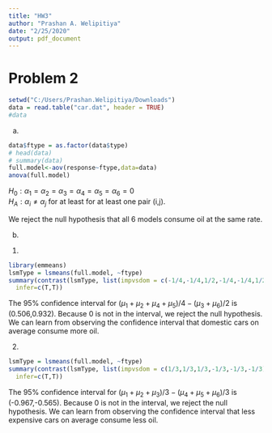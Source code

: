 ```yaml
---
title: "HW3"
author: "Prashan A. Welipitiya"
date: "2/25/2020"
output: pdf_document
---
```


# Problem 2
```r
setwd("C:/Users/Prashan.Welipitiya/Downloads")
data = read.table("car.dat", header = TRUE)
#data
```
a. 
```r
data$ftype = as.factor(data$type)
# head(data)
# summary(data)
full.model<-aov(response~ftype,data=data)
anova(full.model)
```

$H_0 : \alpha_1 = \alpha_2 = \alpha_3 = \alpha_4 = \alpha_5 = \alpha_6 = 0$  
$H_A : \alpha_i \neq \alpha_j$ for at least for at least one pair (i,j). 

We reject the null hypothesis that all 6 models consume oil at the same rate. 

b. 
1. 
```r
library(emmeans)
lsmType = lsmeans(full.model, ~ftype)
summary(contrast(lsmType, list(impvsdom = c(-1/4,-1/4,1/2,-1/4,-1/4,1/2))),
  infer=c(T,T))
```

The 95% confidence interval for $(\mu_1 + \mu_2 + \mu_4 + \mu_5)/4 - (\mu_3 + \mu_6)/2$ is (0.506,0.932). Because 0 is not in the interval, we reject the null hypothesis. We can learn from observing the confidence interval that domestic cars on average consume more oil. 

2.
```r
lsmType = lsmeans(full.model, ~ftype)
summary(contrast(lsmType, list(impvsdom = c(1/3,1/3,1/3,-1/3,-1/3,-1/3))),
  infer=c(T,T))
```
The 95% confidence interval for $(\mu_1 + \mu_2 + \mu_3)/3 - (\mu_4 + \mu_5 +\mu_6)/3$ is (-0.967,-0.565). Because 0 is not in the interval, we reject the null hypothesis. We can learn from observing the confidence interval that less expensive cars on average consume less oil. 

